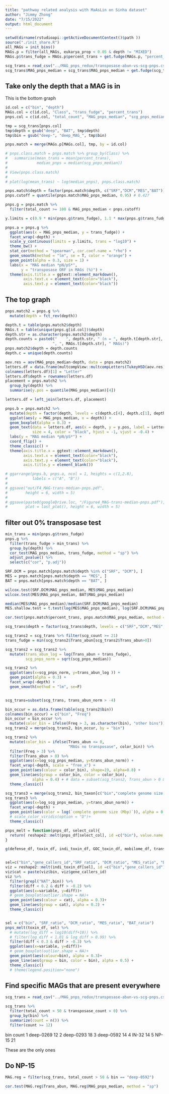 ```yaml
---
title: "pathway related analysis with MaAsLin on Sinha dataset"
author: "Jimmy Zhong"
date: "7/15/2022"
output: html_document
---
```


```r
setwd(dirname(rstudioapi::getActiveDocumentContext()$path ))
source("./init_share.R")
all_MAGs = init_bins()
MAGs.p = filter(all_MAGs, eukarya_prop < 0.05 & depth != "MIXED")
MAGs.p$trans_fudge = MAGs.p$percent_trans + get.fudge(MAGs.p, "percent_trans")

scg_trans = read_csv("../MAG_pnps_redux/transposase-abun-vs-scg-pnps.csv")
scg_trans$MAG_pnps_median = scg_trans$MAG_pnps_median + get.fudge(scg_trans, "MAG_pnps_median")
```

## Take only the depth that a MAG is in

This is the bottom graph
```r
id.col = c("bin", "depth")
MAGs.col = c(id.col, "Class", "trans_fudge", "percent_trans")
pnps.col = c(id.col, "total_count", "MAG_pnps_median", "scg_pnps_median")

tmp = scg_trans[pnps.col]
tmp$depth = gsub("deep", "BAT", tmp$depth)
tmp$bin = gsub("deep-", "deep_MAG_", tmp$bin)

pnps.match = merge(MAGs.p[MAGs.col], tmp, by = id.col)

# pnps.class.match = pnps.match %>% group_by(Class) %>%
#   summarise(mean_trans = mean(percent_trans),
#             median_pnps = median(scg_pnps_median))
# 
# View(pnps.class.match)
# 
# plot(log(mean_trans) ~ log(median_pnps), pnps.class.match)

pnps.match$depth = factor(pnps.match$depth, c("SRF","DCM","MES","BAT"))
pnps.cutoff = quantile(pnps.match$MAG_pnps_median, 0.95) # 0.427

pnps.g = pnps.match %>%
  filter(total_count >= 100 & MAG_pnps_median < pnps.cutoff)

y.limits = c(0.9 * min(pnps.g$trans_fudge), 1.1 * max(pnps.g$trans_fudge))

pnps.a = pnps.g %>%
  ggplot(aes(x = MAG_pnps_median, y = trans_fudge)) +
  facet_wrap(~depth) +
  scale_y_continuous(limits = y.limits, trans = "log10") +
  theme_bw() +
  stat_cor(method = "spearman", cor.coef.name = "rho") +
  geom_smooth(method = "lm", se = T, color = "orange") +
  geom_point(alpha = 0.3, size = 1) +
  labs(x = "MAG median *pN/pS*",
       y = "transposase ORF in MAGs (%)") +
  theme(axis.title.x = ggtext::element_markdown(),
        axis.text.x = element_text(color="black"),
        axis.text.y = element_text(color="black"))
```

## The top graph
```r
pnps.match2 = pnps.g %>%
  mutate(depth = fct_rev(depth))

depth.t = table(pnps.match2$depth)
MAGs.t = table(unique(pnps.g[id.col])$depth)
depth.str = as.character(pnps.match2$depth)
depth.counts = paste0("    ", depth.str, " (n = ", depth.t[depth.str],
                     ", ", MAGs.t[depth.str], " MAGs)")
pnps.match2$depth = depth.counts
depth.c = unique(depth.counts)

aov.res = aov(MAG_pnps_median~depth, data = pnps.match2)
letters.df = data.frame(multcompView::multcompLetters(TukeyHSD(aov.res)$depth[,4])$Letters)
colnames(letters.df)[1] = "Letter"
letters.df$depth = rownames(letters.df)
placement = pnps.match2 %>%
  group_by(depth) %>%
  summarise(y.pos = quantile(MAG_pnps_median)[4])

letters.df = left_join(letters.df, placement) 

pnps.b = pnps.match2 %>%
  mutate(depth = factor(depth, levels = c(depth.c[4], depth.c[1], depth.c[2], depth.c[3]))) %>%
  ggplot(aes(y = MAG_pnps_median, x = depth)) +
  geom_boxplot(alpha = 0.3) +
  geom_text(data = letters.df, aes(x = depth, y = y.pos, label = Letter),
            size = 4, color = "black", hjust = -1, vjust = -0.4) +
  labs(y = "MAG median *pN/pS*") +
  coord_flip() +
  theme_classic() +
  theme(axis.title.x = ggtext::element_markdown(),
        axis.text.x = element_text(color="black"),
        axis.text.y = element_text(color="black"),
        axis.title.y = element_blank())

# ggarrange(pnps.b, pnps.a, ncol = 1, heights = c(1,2.8),
#           labels = c("A", "B"))
# 
# ggsave("out/F4_MAG-trans-median-pnps.pdf",
#        height = 6, width = 5)
# 
# ggsave(paste0(googleDrive.loc, "/Figure4_MAG-trans-median-pnps.pdf"),
#        plot = last_plot(), height = 6, width = 5)
```  

## filter out 0% transposase test
```r
min_trans = min(pnps.g$trans_fudge)
pnps.g %>%
  filter(trans_fudge > min_trans) %>%
  group_by(depth) %>%
  cor_test(MAG_pnps_median, trans_fudge, method = "sp") %>%
  adjust_pvalue() %>%
  select(c("cor", "p.adj"))
```



```r
SRF.DCM = pnps.match[pnps.match$depth %in% c("SRF", "DCM"), ]
MES = pnps.match[pnps.match$depth == "MES", ]
BAT = pnps.match[pnps.match$depth == "BAT", ]

wilcox.test(SRF.DCM$MAG_pnps_median, MES$MAG_pnps_median)
wilcox.test(MES$MAG_pnps_median, BAT$MAG_pnps_median)

median(MES$MAG_pnps_median)/median(SRF.DCM$MAG_pnps_median)
MES.shallow.test = t.test(log(MES$MAG_pnps_median), log(SRF.DCM$MAG_pnps_median))

cor.test(pnps.match$percent_trans, pnps.match$MAG_pnps_median, method = "spearman")
```


```r
scg_trans$depth = factor(scg_trans$depth, levels = c("SRF","DCM","MES","deep"))

scg_trans2 = scg_trans %>% filter(scg_count >= 21)
trans_fudge = min(scg_trans2$Trans_abun[scg_trans2$Trans_abun>0])

scg_trans2 = scg_trans2 %>%
  mutate(trans_abun_log = log(Trans_abun + trans_fudge),
         scg_pnps_norm = sqrt(scg_pnps_median))

scg_trans2 %>%
  ggplot(aes(x=scg_pnps_norm, y=trans_abun_log )) +
  geom_point(alpha = 0.3) +
  facet_wrap(~depth) +
  geom_smooth(method = "lm", se=F)


scg_trans=subset(scg_trans, trans_abun_norm > -4)

bin_occur = as.data.frame(table(scg_trans2$bin))
colnames(bin_occur) = c("bin", "Freq")
bin_occur = bin_occur %>%
  mutate(color_bin = ifelse(Freq > 3, as.character(bin), "other bins"))
scg_trans2 = merge(scg_trans2, bin_occur, by = "bin")

scg_trans2 %>%
  mutate(color_bin = ifelse(Trans_abun <= 0, 
                            "MAGs no transposase", color_bin)) %>%
  filter(Freq > 3) %>%
  filter(Trans_abun > 0) %>%
  ggplot(aes(x=log_scg_pnps_median, y=trans_abun_norm)) +
  facet_wrap(~depth, scale = "free_x") +
  geom_point(aes(colour = color_bin), shape=19, alpha=0.8) +
  geom_line(aes(group = color_bin, color = color_bin), 
            alpha = 0.4) + # data = subset(scg_trans2, Trans_abun > 0 & Freq > 3)
  theme_classic()
```



```r
scg_trans3 = merge(scg_trans2, bin_taxon[c("bin","complete genome size (Mbp)")], by = "bin")
scg_trans3 %>%
  ggplot(aes(x=log_scg_pnps_median, y=trans_abun_norm)) +
  facet_wrap(~depth) +
  geom_point(aes(color = log(`complete genome size (Mbp)`)), alpha = 0.5) +
  # scale_color_viridis(option = "D")+
  theme_classic()
```


```r
pnps_melt = function(pnps_df, select_col){
  return( reshape2::melt(pnps_df[select_col], id =c("bin"), value.name = c("diff")) )
}

g(defense_df, toxin_df, indi_toxin_df, GOC_toxin_df, mobilome_df, trans_df) %=% init_MAGs_pnps_depths()


sel=c("bin","gene_callers_id","SRF_ratio", "DCM_ratio", "MES_ratio", "BAT_ratio")
viz = reshape2::melt(indi_toxin_df[sel], id =c("bin","gene_callers_id"), value.name = c("diff"))
viz$cat = paste(viz$bin, viz$gene_callers_id)
viz %>%
  filter(grepl("NAT",bin)) %>%
  filter(diff < 0.2 & diff > -0.2) %>%
  ggplot(aes(x=variable, y=diff))+
  # geom_boxplot(outlier.shape = NA)+
  geom_point(aes(colour = cat), alpha = 0.3)+
  geom_line(aes(group = cat), alpha = 0.2) +
  theme_classic()


sel = c("bin", "SRF_ratio", "DCM_ratio", "MES_ratio", "BAT_ratio")
pnps_melt(toxin_df, sel) %>%
  # mutate(log_diff = log10(diff+10)) %>%
  # filter(log_diff < 1.01 & log_diff > 0.99) %>%
  filter(diff < 0.3 & diff > -0.3) %>%
  ggplot(aes(x=variable, y=diff))+
  # geom_boxplot(outlier.shape = NA)+
  geom_point(aes(colour=bin), alpha = 0.3)+
  geom_line(aes(group = bin, color = bin), alpha = 0.5) +
  theme_classic()
  # theme(legend.position="none")
```




## Find specific MAGs that are present everywhere
```r
scg_trans = read_csv("../MAG_pnps_redux/transposase-abun-vs-scg-pnps.csv")

scg_trans %>% 
  filter(total_count > 50 & transposase_count > 0) %>%
  group_by(bin) %>%
  summarize(count = n()) %>%
  filter(count >= 12)
```

  bin       count
1 deep-0269    12
2 deep-0293    18
3 deep-0592    14
4 IN-32        14
5 NP-15        21

These are the only ones

## Do NP-15
```r
MAG.reg = filter(scg_trans, total_count > 50 & bin == "deep-0592")

cor.test(MAG.reg$Trans_abun, MAG.reg$MAG_pnps_median, method = "sp")
```

